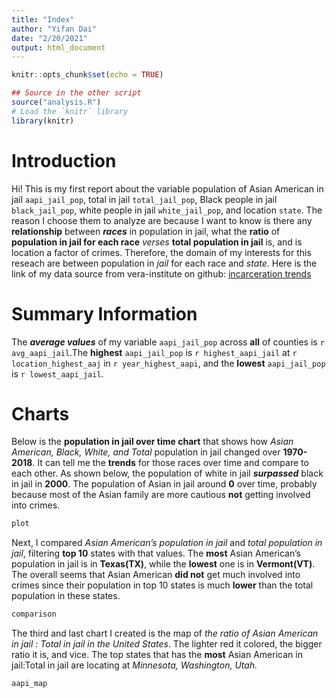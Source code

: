 ```yaml
---
title: "Index"
author: "Yifan Dai"
date: "2/20/2021"
output: html_document
---
```

```r
knitr::opts_chunk$set(echo = TRUE)
```

```r
## Source in the other script
source("analysis.R")
# Load the `knitr` library
library(knitr)
```
# Introduction
Hi! This is my first report about the variable population of Asian American in jail `aapi_jail_pop`, total in jail `total_jail_pop`, Black people in jail `black_jail_pop`, white people in jail `white_jail_pop`, and location `state`. The reason I choose them to analyze are because I want to know is there any **relationship** between **_races_** in population in jail, what the **ratio** of **population in jail for each race** _verses_ **total population in jail** is, and is location a factor of crimes. Therefore, the domain of my interests for this reseach are between population in _jail_ for each race and _state_. Here is the link of my data source from vera-institute on github: [incarceration trends](https://github.com/vera-institute/incarceration-trends/blob/master/incarceration_trends.csv?raw=true) 

# Summary Information
The **_average values_** of my variable `aapi_jail_pop` across **all** of counties is `r avg_aapi_jail`.The **highest** `aapi_jail_pop` is `r highest_aapi_jail` at `r location_highest_aaj` in `r year_highest_aapi`, and the **lowest** `aapi_jail_pop` is `r lowest_aapi_jail`.

# Charts
Below is the **population in jail over time chart** that shows how _Asian American, Black, White, and Total_ population in jail changed over **1970-2018**. It can tell me the **trends** for those races over time and compare to each other. As shown below, the population of white in jail **_surpassed_** black in jail in **2000**. The population of Asian in jail around **0** over time, probably because most of the Asian family are more cautious **not** getting involved into crimes. 

```r
plot
```

Next, I compared _Asian American's population in jail_ and _total population in jail_, filtering **top 10** states with that values. The **most** Asian American's population in jail is in **Texas(TX)**, while the **lowest** one is in **Vermont(VT)**. The overall seems that Asian American **did not** get much involved into crimes since their population in top 10 states is much **lower** than the total population in these states.

```r
comparison
```

The third and last chart I created is the map of _the ratio of Asian American in jail : Total in jail in the United States_. The lighter red it colored, the bigger ratio it is, and vice. The top states that has the **most** Asian American in jail:Total in jail are locating at _Minnesota, Washington, Utah._  

```r
aapi_map
```